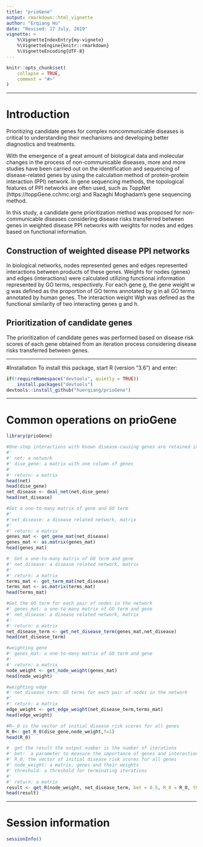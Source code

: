 ```yaml
---
title: "prioGene"
output: rmarkdown::html_vignette
author: "Erqiang Hu"
date: "Revised: 17 July, 2019"
vignette: >
    %\VignetteIndexEntry{my-vignete}
    %\VignetteEngine{knitr::rmarkdown}
    %\VignetteEncoding{UTF-8}
---
```


```r
knitr::opts_chunk$set(
    collapse = TRUE,
    comment = "#>"
)
```

--------


# Introduction
Prioritizing candidate genes for complex noncommunicable diseases is critical
to understanding their mechanisms and developing better diagnostics and
treatments.

With the emergence of  a great amount of biological data and molecular changes
in the process of non-communicable diseases, more and more studies have been
carried out on the identification and sequencing of disease-related genes by
using the calculation method of protein-protein interaction (PPI) network.
In gene sequencing methods, the topological features of PPI networks are often
used, such as ToppNet (https://toppGene.cchmc.org) and Razaghi Moghadam's gene
sequencing method.

In this study, a candidate gene prioritization method was proposed for
non-communicable diseases considering disease risks transferred between genes
in weighted disease PPI networks with weights for nodes and edges based on
functional information.

## Construction of weighted disease PPI networks
In biological networks, nodes represented genes and edges represented
interactions between products of these genes. Weights for nodes (genes) and 
edges (interactions) were calculated utilizing functional information
represented by GO terms, respectively.
For each gene g, the gene weight w g was defined as the proportion of
GO terms annotated by g in all GO terms annotated by human genes.
The interaction weight Wgh was defined as the functional similarity of
two interacting genes g and h.

## Prioritization of candidate genes
The prioritization of candidate genes was performed based on disease risk scores
of each gene obtained from an iteration process considering disease risks
transferred between genes.


--------


#Installation
To install this package, start R (version "3.6") and enter:

```r
if(!requireNamespace("devtools", quietly = TRUE))
    install.packages("devtools")
devtools::install_github("huerqiang/prioGene")
```

-------

# Common operations on prioGene

```r
library(prioGene)
```

```r
#One-step interactions with known disease-causing genes are retained in networks
#'
#' net: a network
#' dise_gene: a matrix with one column of genes
#'
#' return: a matrix
head(net)
head(dise_gene)
net_disease <- deal_net(net,dise_gene)
head(net_disease)
```

```r
#Get a one-to-many matrix of gene and GO term
#'
#'net_disease: a disease related network, matrix
#'
#' return: a matrix
genes_mat <- get_gene_mat(net_disease)
genes_mat <- as.matrix(genes_mat)
head(genes_mat)
```

```r
#  Get a one-to-many matrix of GO term and gene
#' net_disease: a disease related network, matrix
#'
#' return: a matrix
terms_mat <- get_term_mat(net_disease)
terms_mat <- as.matrix(terms_mat)
head(terms_mat)
```

```r
#Get the GO term for each pair of nodes in the network
#' genes_mat: a one-to-many matrix of GO term and gene
#' net_disease: a disease related network, matrix
#'
#' return: a matrix
net_disease_term <- get_net_disease_term(genes_mat,net_disease)
head(net_disease_term)
```

```r
#weighting gene
#' genes_mat: a one-to-many matrix of GO term and gene
#'
#' return: a matrix
node_weight <- get_node_weight(genes_mat)
head(node_weight)
```

```r
#weighting edge
#' net_disease_term: GO terms for each pair of nodes in the network
#'
#' return: a matrix
edge_weight <- get_edge_weight(net_disease_term,terms_mat)
head(edge_weight)
```


```r
#R—_0 is the vector of initial disease risk scores for all genes
R_0<- get_R_0(dise_gene,node_weight,f=1)
head(R_0)
```

```r
#  get the result the output number is the number of iterations
#' bet:  a parameter to measure the importance of genes and interactions
#' R_0: the vector of initial disease risk scores for all genes
#' node_weight: a matrix, genes and their weights
#' threshold: a threshold for terminating iterations
#'
#' return: a matrix
result <- get_R(node_weight, net_disease_term, bet = 0.5, R_0 = R_0, threshold = 10^(-9))
head(result)
```

------

# Session information

```r
sessionInfo()
```

